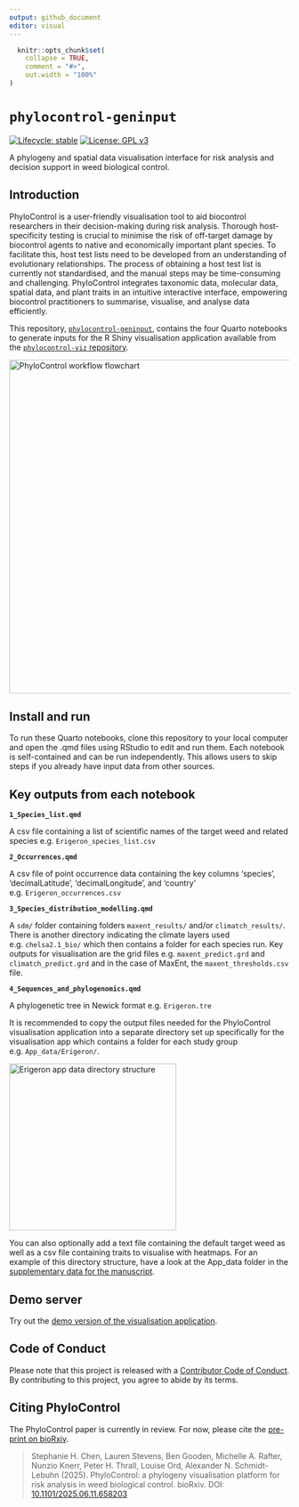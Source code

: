 ```yaml
---
output: github_document
editor: visual
---
```


<!-- README.md is generated from README.Rmd. Please edit that file -->

```r
  knitr::opts_chunk$set(
    collapse = TRUE,
    comment = "#>",
    out.width = "100%"
)
```

# `phylocontrol-geninput`

<!-- badges: start -->

[![Lifecycle: stable](https://lifecycle.r-lib.org/articles/figures/lifecycle-stable.svg)](https://lifecycle.r-lib.org/articles/stages.html#stable) [![License: GPL v3](https://img.shields.io/badge/License-GPLv3-blue.svg)](https://www.gnu.org/licenses/gpl-3.0)

<!-- badges: end -->

A phylogeny and spatial data visualisation interface for risk analysis and decision support in weed biological control.

## Introduction

PhyloControl is a user-friendly visualisation tool to aid biocontrol researchers in their decision-making during risk analysis. Thorough host-specificity testing is crucial to minimise the risk of off-target damage by biocontrol agents to native and economically important plant species. To facilitate this, host test lists need to be developed from an understanding of evolutionary relationships. The process of obtaining a host test list is currently not standardised, and the manual steps may be time-consuming and challenging. PhyloControl integrates taxonomic data, molecular data, spatial data, and plant traits in an intuitive interactive interface, empowering biocontrol practitioners to summarise, visualise, and analyse data efficiently.

This repository, [`phylocontrol-geninput`](https://github.com/csiro/phylocontrol-geninput), contains the four Quarto notebooks to generate inputs for the R Shiny visualisation application available from the [`phylocontrol-viz` repository](https://github.com/csiro/phylocontrol.viz).

<p align="center">

<img src="flowchart.png" alt="PhyloControl workflow flowchart" height="600"/>

</p>

## Install and run

To run these Quarto notebooks, clone this repository to your local computer and open the .qmd files using RStudio to edit and run them. Each notebook is self-contained and can be run independently. This allows users to skip steps if you already have input data from other sources.

## Key outputs from each notebook

**`1_Species_list.qmd`**

A csv file containing a list of scientific names of the target weed and related species e.g. `Erigeron_species_list.csv`

**`2_Occurrences.qmd`**

A csv file of point occurrence data containing the key columns 'species', 'decimalLatitude', 'decimalLongitude', and 'country' e.g. `Erigeron_occurrences.csv`

**`3_Species_distribution_modelling.qmd`**

A `sdm/` folder containing folders `maxent_results/` and/or `climatch_results/`. There is another directory indicating the climate layers used e.g. `chelsa2.1_bio/` which then contains a folder for each species run. Key outputs for visualisation are the grid files e.g. `maxent_predict.grd` and `climatch_predict.grd` and in the case of MaxEnt, the `maxent_thresholds.csv` file.

**`4_Sequences_and_phylogenomics.qmd`**

A phylogenetic tree in Newick format e.g. `Erigeron.tre`

It is recommended to copy the output files needed for the PhyloControl visualisation application into a separate directory set up specifically for the visualisation app which contains a folder for each study group e.g. `App_data/Erigeron/`.

<p align="center">

<img src="app_data_dir_structure.png" alt="Erigeron app data directory structure" height="300"/>

</p>

You can also optionally add a text file containing the default target weed as well as a csv file containing traits to visualise with heatmaps. For an example of this directory structure, have a look at the App_data folder in the [supplementary data for the manuscript](https://data.csiro.au/collection/csiro:64365).

## Demo server

Try out the [demo version of the visualisation application](https://shiny.csiro.au/phylocontrol-viz-demo/).

## Code of Conduct

Please note that this project is released with a [Contributor Code of Conduct](https://contributor-covenant.org/version/2/1/CODE_OF_CONDUCT.html). By contributing to this project, you agree to abide by its terms.

## Citing PhyloControl

The PhyloControl paper is currently in review. For now, please cite the [pre-print on bioRxiv](https://doi.org/10.1101/2025.06.11.658203).

> Stephanie H. Chen, Lauren Stevens, Ben Gooden, Michelle A. Rafter, Nunzio Knerr, Peter H. Thrall, Louise Ord, Alexander N. Schmidt-Lebuhn (2025). PhyloControl: a phylogeny visualisation platform for risk analysis in weed biological control. bioRxiv. DOI: [10.1101/2025.06.11.658203](https://doi.org/10.1101/2025.06.11.658203)
